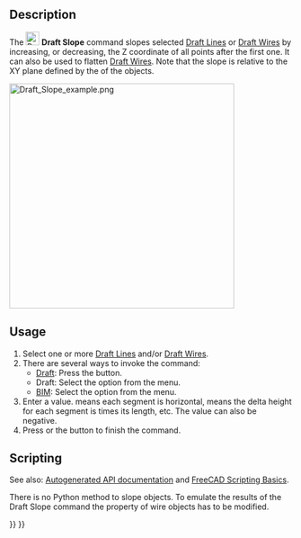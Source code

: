 <languages/>
<translate>

<!--T:9-->
{{Docnav
|[[Draft_Draft2Sketch|Draft2Sketch]]
|[[Draft_FlipDimension|FlipDimension]]
|[[Draft_Workbench|Draft]]
|IconL=Draft_Draft2Sketch.svg
|IconR=Draft_FlipDimension.svg
|IconC=Workbench_Draft.svg
}}

<!--T:1-->
{{GuiCommand
|Name=Draft Slope
|MenuLocation=Modification → Set Slope<br>Utils → Set Slope
|Workbenches=[[Draft_Workbench|Draft]], [[BIM_Workbench|BIM]]
|Version=0.17
}}

==Description== <!--T:12--> 

<!--T:2-->
The [[Image:Draft_Slope.svg|24px]] '''Draft Slope''' command slopes selected [[Draft_Line|Draft Lines]] or [[Draft_Wire|Draft Wires]] by increasing, or decreasing, the Z coordinate of all points after the first one. It can also be used to flatten [[Draft_Wire|Draft Wires]]. Note that the slope is relative to the XY plane defined by the {{PropertyData|Placement}} of the objects.

</translate>
[[Image:Draft_Slope_example.png|400px]]
<translate>
<!--T:6-->
{{Caption|On the left a horizontal Draft Line. On the right the same line with a slope value of 1 (angle is 45°)}}

==Usage== <!--T:13--> 

<!--T:4-->
# Select one or more [[Draft_Line|Draft Lines]] and/or [[Draft_Wire|Draft Wires]].
# There are several ways to invoke the command:
#* [[Draft_Workbench|Draft]]: Press the {{Button|[[Image:Draft_Slope.svg|16px]] [[Draft_Slope|Set Slope]]}} button.
#* Draft: Select the {{MenuCommand|Modification → [[Image:Draft_Slope.svg|16px]] Set Slope}} option from the menu.
#* [[BIM_Workbench|BIM]]: Select the {{MenuCommand|Utils → [[Image:Draft_Slope.svg|16px]] Set Slope}} option from the menu.
# Enter a {{MenuCommand|Slope}} value. {{Value|0}} means each segment is horizontal, {{Value|0.5}} means the delta height for each segment is {{Value|0.5}} times its length, etc. The value can also be negative.
# Press {{KEY|Enter}} or the {{Button|OK}} button to finish the command.

==Scripting== <!--T:14-->

<!--T:15-->
See also: [https://freecad.github.io/SourceDoc/ Autogenerated API documentation] and [[FreeCAD Scripting Basics|FreeCAD Scripting Basics]].

<!--T:16-->
There is no Python method to slope objects. To emulate the results of the Draft Slope command the {{incode|Points}} property of wire objects has to be modified.


<!--T:8-->
{{Docnav
|[[Draft_Draft2Sketch|Draft2Sketch]]
|[[Draft_FlipDimension|FlipDimension]]
|[[Draft_Workbench|Draft]]
|IconL=Draft_Draft2Sketch.svg
|IconR=Draft_FlipDimension.svg
|IconC=Workbench_Draft.svg
}}

</translate>
{{Draft Tools navi{{#translation:}}}}
{{Userdocnavi{{#translation:}}}}
